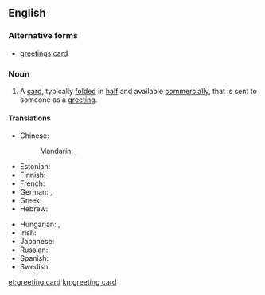 ==English==

===Alternative forms===
* [[greetings card]]

===Noun===
{{en-noun}}

# A [[card]], typically [[fold]]ed in [[half]] and available [[commercially]], that is sent to someone as a [[greeting]]. {{translation only}}

====Translations====
{{trans-top|card sent as a greeting}}
* Chinese:
*: Mandarin: {{t|zh|賀卡|sc=Hani}}, {{t|zh|贺卡|tr=hèkǎ|sc=Hani}}
* Estonian: {{t+|et|õnnitluskaart}}
* Finnish: {{t-|fi|onnittelukortti}}
* French: {{t+|fr|carte de vœux|f}}
* German: {{t-|de|Glückwunschkarte|f}}, {{t-|de|Grußkarte|f}}
* Greek: {{t-|el|ευχετήρια κάρτα|f|tr=efchetíria kárta}}
* Hebrew: {{t+|he|כרטיס ברכה|sc=Hebr|tr=kartis bracha}}
{{trans-mid}}
* Hungarian: {{t-|hu|üdvözlőlap}}, {{t-|hu|üdvözlőkártya}}
* Irish: {{t-|ga|cárta beannachta|m}}
* Japanese: {{t-|ja|グリーティングカード|tr=gurītingukādo|sc=Jpan}}
* Russian: {{t-|ru|поздравительная открытка|f|alt=поздрави́тельная откры́тка|sc=Cyrl|tr=pozdravítelʹnaja otkrýtka}}
* Spanish: {{t-|es|tarjeta de felicitación|f}}
* Swedish: {{t-|sv|gratulationskort|n}}
{{trans-bottom}}

[[et:greeting card]]
[[kn:greeting card]]